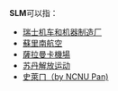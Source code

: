 '''SLM'''可以指：
*[[瑞士机车和机器制造厂|瑞士机车和机器制造厂]]
*[[蘇里南航空|蘇里南航空]]
*[[薩拉曼卡機場|薩拉曼卡機場]]
*[[苏丹解放运动|苏丹解放运动]]
*[[史萊ㄇ（by_NCNU_Pan)|史萊ㄇ（by NCNU Pan)]]
{{disambig|Cat=三字拉丁字母缩写消歧义}}